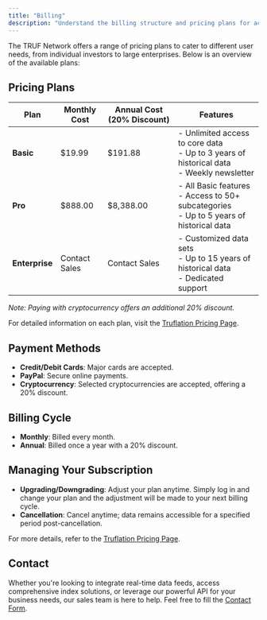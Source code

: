 ---
title: "Billing"
description: "Understand the billing structure and pricing plans for accessing TRUF Network services."
---

The TRUF Network offers a range of pricing plans to cater to different user needs, from individual investors to large enterprises. Below is an overview of the available plans:

## Pricing Plans

| Plan          | Monthly Cost | Annual Cost (20% Discount) | Features                                                                                     |
|---------------|--------------|----------------------------|----------------------------------------------------------------------------------------------|
| **Basic**     | $19.99       | $191.88                    | - Unlimited access to core data<br />- Up to 3 years of historical data<br />- Weekly newsletter |
| **Pro**       | $888.00      | $8,388.00                  | - All Basic features<br />- Access to 50+ subcategories<br />- Up to 5 years of historical data  |
| **Enterprise**| Contact Sales| Contact Sales              | - Customized data sets<br />- Up to 15 years of historical data<br />- Dedicated support         |

*Note: Paying with cryptocurrency offers an additional 20% discount.*

For detailed information on each plan, visit the [Truflation Pricing Page](https://truflation.com/pricing).

## Payment Methods

- **Credit/Debit Cards**: Major cards are accepted.
- **PayPal**: Secure online payments.
- **Cryptocurrency**: Selected cryptocurrencies are accepted, offering a 20% discount.

## Billing Cycle

- **Monthly**: Billed every month.
- **Annual**: Billed once a year with a 20% discount.

## Managing Your Subscription

- **Upgrading/Downgrading**: Adjust your plan anytime. Simply log in and change your plan and the adjustment will be made to your next billing cycle.
- **Cancellation**: Cancel anytime; data remains accessible for a specified period post-cancellation.

For more details, refer to the [Truflation Pricing Page](https://truflation.com/pricing).

## Contact

Whether you're looking to integrate real-time data feeds, access comprehensive index solutions, or leverage our powerful API for your business needs, our sales team is here to help.
Feel free to fill the [Contact Form](https://truflation.com/contact).